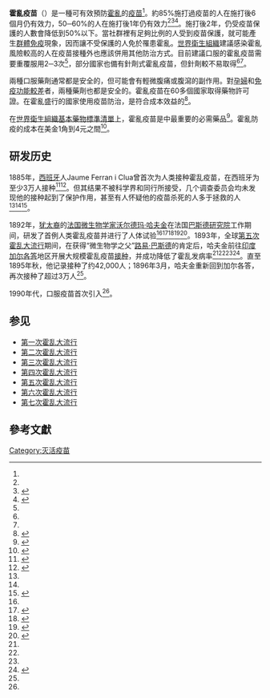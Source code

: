 {{medical}}
{{Drugbox
| Verifiedfields = changed
| Watchedfields = changed
| verifiedrevid = 446094983
| image = Dukoral_package_vaccine_vial.jpg

<!--Vacine data-->
| type = vaccine
| target = [[霍亂|霍亂]]
| vaccine_type = killed

<!--Clinical data-->
| tradename = 
| Drugs.com = {{drugs.com|CONS|cholera_vaccine}}
| pregnancy_AU = <!-- A / B1 / B2 / B3 / C / D / X -->
| pregnancy_US = C
| pregnancy_category = 
| legal_AU = <!-- S2, S3, S4, S5, S6, S7, S8, S9 or Unscheduled-->
| legal_CA = <!-- Schedule I, II, III, IV, V, VI, VII, VIII -->
| legal_UK = <!-- GSL, P, POM, CD, or Class A, B, C -->
| legal_US = <!-- OTC / Rx-only / Schedule I, II, III, IV, V -->
| legal_status = 
| routes_of_administration =

<!--Identifiers-->
| CAS_number_Ref = {{cascite|correct|??}}
| CAS_number = 
| ATC_prefix = J07
| ATC_suffix = AE01
| ATC_supplemental =  {{ATC|J07|AE02}}
| PubChem = 
| DrugBank_Ref = {{drugbankcite|correct|drugbank}}
| DrugBank = 
| ChemSpiderID_Ref = {{chemspidercite|changed|chemspider}}
| ChemSpiderID = NA

<!--Chemical data-->
}}
'''霍亂疫苗'''（{{lang-en|cholera vaccine}}）是一種可有效預防[[霍亂|霍亂]]的[[疫苗|疫苗]]<ref name=WHO2010/>。約85%施打過疫苗的人在施打後6個月仍有效力，50─60%的人在施打後1年仍有效力<ref name=WHO2010/><ref name="pmid20687062">{{cite journal |author=Graves PM, Deeks JJ, Demicheli V, Jefferson T |title=Vaccines for preventing cholera: killed whole cell or other subunit vaccines (injected) |journal=Cochrane Database Syst Rev |issue=8 |pages=CD000974 |year=2010 |doi=10.1002/14651858.CD000974.pub2|pmid=20687062}}</ref><ref name="pmid21412922">{{cite journal |author=Sinclair D, Abba K, Zaman K, Qadri F, Graves PM |title=Oral vaccines for preventing cholera |journal=Cochrane Database Syst Rev |issue=3 |pages=CD008603 |year=2011|doi=10.1002/14651858.CD008603.pub2 |pmid=21412922}}</ref>。施打後2年，仍受疫苗保護的人數會降低到50%以下。當社群裡有足夠比例的人受到疫苗保護，就可能產生[[群體免疫|群體免疫]]現象，因而讓不受保護的人免於罹患霍亂。[[世界衛生組織|世界衛生組織]]建議感染霍亂風險較高的人在疫苗接種外也應該併用其他防治方式。目前建議口服的霍亂疫苗需要重覆服用2─3次<ref name=WHO2010/>，部分國家也備有針劑式霍亂疫苗，但針劑較不易取得<ref name="pmid20687062"/><ref name=WHO2010/>。

兩種口服藥劑通常都是安全的，但可能會有輕微腹痛或腹瀉的副作用。對[[妊娠|孕婦]]和[[免疫缺陷|免疫功能較差]]者，兩種藥劑也都是安全的。霍亂疫苗在60多個國家取得藥物許可證。在霍亂盛行的國家使用疫苗防治，是符合成本效益的<ref name=WHO2010>{{cite journal|title=Cholera vaccines: WHO position paper.|journal=Weekly epidemiological record|date=Mar 26, 2010|volume=13|issue=85|pages=117-128|pmid=20349546|url=http://www.who.int/wer/2010/wer8513.pdf|access-date=2015-08-06|archive-date=2015-04-13|archive-url=https://web.archive.org/web/20150413020218/http://www.who.int/wer/2010/wer8513.pdf|dead-url=no}}</ref>。

在[[世界衛生組織基本藥物標準清單|世界衛生組織基本藥物標準清單]]上，霍亂疫苗是{{link-en|衛生系統|health system}}中最重要的必需藥品<ref>{{cite web|title=WHO Model List of EssentialMedicines|url=http://apps.who.int/iris/bitstream/10665/93142/1/EML_18_eng.pdf?ua=1|accessdate=22 April 2014|date=October 2013|work=World Health Organization|dead-url=no|archive-date=2014-04-23|archive-url=https://web.archive.org/web/20140423005004/http://apps.who.int/iris/bitstream/10665/93142/1/EML_18_eng.pdf?ua=1}}</ref>。霍亂防疫的成本在美金1角到4元之間<ref>{{cite journal|title=Post-licensure deployment of oral cholera vaccines: a systematic review.|first1=S|last2=Lopez|first2=AL|date=1 December 2014|journal=Bulletin of the World Health Organization|issue=12|volume=92|pages=881-93|pmid=25552772|last3=Bellos|first3=A|last4=Deen|first4=J|last5=Ali|first5=M|last6=Alberti|first6=K|last7=Anh|first7=DD|last8=Costa|first8=A|last9=Grais|first9=RF|last13=Perea|first13=W|last14=Sack|first14=DA|first12=MB|last12=Ghai|first11=FJ|last11=Luquero|first10=D|last10=Legros|last1=Martin}}</ref>。

== 研发历史 ==
1885年，[[西班牙|西班牙]]人Jaume Ferran i Clua曾首次为人类接种霍乱疫苗，在西班牙为至少3万人接种<ref name=":7">{{Cite journal|title=Waldemar Haffkine's Cholera Vaccines and the Ferran-Haffkine Priority Dispute|author=GEORGE H. BORNSIDE|url=https://academic.oup.com/jhmas/article/XXXVII/4/399/808708?login=true|journal=Journal of the History of Medicine and Allied Sciences|issue=4|doi=|others=|year=1982|volume=XXXVII|page=|pmid=}}</ref><ref name=":3">{{Cite journal|title=JAIME FERRAN AND PREVENTIVE INOCULATION AGAINST CHOLERA|author=George H. Bornside|url=https://www.jstor.org/stable/pdf/44441415.pdf|journal=Bulletin of the History of Medicine|issue=4|doi=|others=|year=1981|volume=55|page=|pmid=}}</ref>。但其结果不被科学界和同行所接受，几个调查委员会均未发现他的接种起到了保护作用，甚至有人怀疑他的疫苗杀死的人多于拯救的人<ref name=":7" /><ref name=":3" /><ref name=":8">{{Cite journal|title=Waldemar Mordecai Haffkine, CIE (1860–1930): prophylactic vaccination against cholera and bubonic plague in British India|author=Barbara J Hawgood|url=https://www.jameslindlibrary.org/wp-data/uploads/2014/05/Haffkine-1896-Publication.pdf|journal=Journal of Medical Biography|issue=15|doi=|others=|year=2007|volume=|page=9-19|pmid=|access-date=2021-01-04|archive-date=2021-01-28|archive-url=https://web.archive.org/web/20210128041011/https://www.jameslindlibrary.org/wp-data/uploads/2014/05/Haffkine-1896-Publication.pdf|dead-url=no}}</ref>。

1892年，[[犹太裔|犹太裔]]的[[法国|法国]][[微生物学|微生物学家]][[沃尔德玛·哈夫金|沃尔德玛·哈夫金]]在法国[[巴斯德研究院|巴斯德研究院]]工作期间，研发了首例人类霍乱疫苗并进行了人体试验<ref name=":7" /><ref name=":0">{{Cite web|title=战胜死亡：苏联医生对人类征服传染病的巨大贡献|url=http://tsrus.cn/keji/2014/01/22/31621.html|accessdate=2021-01-03|author=|date=2014-01-22|format=|work=|publisher=透视俄罗斯|language=zh}}</ref><ref name=":1">{{Cite news|title=Waldemar Haffkine: The vaccine pioneer the world forgot|url=https://www.bbc.com/news/world-asia-india-55050012|newspaper=BBC News|date=2020-12-11|accessdate=2021-01-03|language=en-GB|author=Joel Gunter, Vikas Pandey|work=|publisher=|format=|archive-date=2021-04-10|archive-url=https://web.archive.org/web/20210410194405/https://www.bbc.com/news/world-asia-india-55050012|dead-url=no}}</ref><ref name=":2">{{Cite web|title=沃尔德玛·哈夫金：被世界遗忘的疫苗先驱|url=http://med.china.com.cn/content/pid/221983/tid/1026|accessdate=2021-01-03|author=Joel Gunter，Vikas Pandey|date=2020-12-11|format=|work=|publisher=[[英国广播公司|英国广播公司]]（BBC）|agency=中国医疗|language=zh|archive-date=2021-04-16|archive-url=https://web.archive.org/web/20210416065653/http://med.china.com.cn/content/pid/221983/tid/1026|dead-url=no}}</ref><ref name=":6">{{Cite journal|title=W. M. W. Haffkine, Bacteriologist—A Great Savior of Mankind|author=H. I. JHALA|url=https://hpspreview.wiscweb.wisc.edu/wp-content/uploads/sites/366/2018/05/haffkine_jhala-1.pdf|journal=Indian Journal of History of Science|issue=2|doi=|others=|year=|volume=2|page=|pmid=}}</ref>。1893年，全球[[第五次霍乱大流行|第五次霍乱大流行]]期间，在获得“微生物学之父”[[路易·巴斯德|路易·巴斯德]]的肯定后，哈夫金前往[[印度|印度]][[加尔各答|加尔各答]]地区开展大规模霍乱疫苗[[疫苗接種|接种]]，并成功降低了霍乱发病率<ref name=":0" /><ref name=":1" /><ref name=":6" /><ref>{{Cite journal|title=Waldemar Mordecai Haffkine, CIE (1860-1930): prophylactic vaccination against cholera and bubonic plague in British India|url=https://pubmed.ncbi.nlm.nih.gov/17356724/|last=Hawgood|first=Barbara J.|date=2007-02|journal=Journal of Medical Biography|issue=1|doi=10.1258/j.jmb.2007.05-59|volume=15|pages=9–19|issn=0967-7720|pmid=17356724|access-date=2021-01-03|archive-date=2021-04-15|archive-url=https://web.archive.org/web/20210415113440/https://pubmed.ncbi.nlm.nih.gov/17356724/|dead-url=no}}</ref>。直至1895年秋，他记录接种了约42,000人；1896年3月，哈夫金重新回到加尔各答，再次接种了超过3万人<ref name=":6" />。 

1990年代，口服疫苗首次引入<ref name="WHO2010" />。

== 参见 ==

* [[第一次霍乱大流行|第一次霍乱大流行]]
* [[第二次霍乱大流行|第二次霍乱大流行]]
* [[第三次霍乱大流行|第三次霍乱大流行]]
* [[第四次霍乱大流行|第四次霍乱大流行]]
* [[第五次霍乱大流行|第五次霍乱大流行]]
* [[第六次霍乱大流行|第六次霍乱大流行]]
* [[第七次霍乱大流行|第七次霍乱大流行]]

==參考文獻==
{{reflist|2}}

[[Category:灭活疫苗|Category:灭活疫苗]]